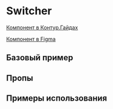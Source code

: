 
<Meta of={SwitcherStories} />

# Switcher

[Компонент в Контур.Гайдах](https://guides.kontur.ru/components/selection-elements/switcher/)

[Компонент в Figma](https://www.figma.com/file/87ScqxPzJpF9DcVBNYWOjM/%E2%9A%A1-Kontur-UI-Modern-Layout?node-id=281%3A17973)

<Description />

## Базовый пример

<Primary />

## Пропы

<Controls />

## Примеры использования

<Stories title="" includePrimary={false} />
